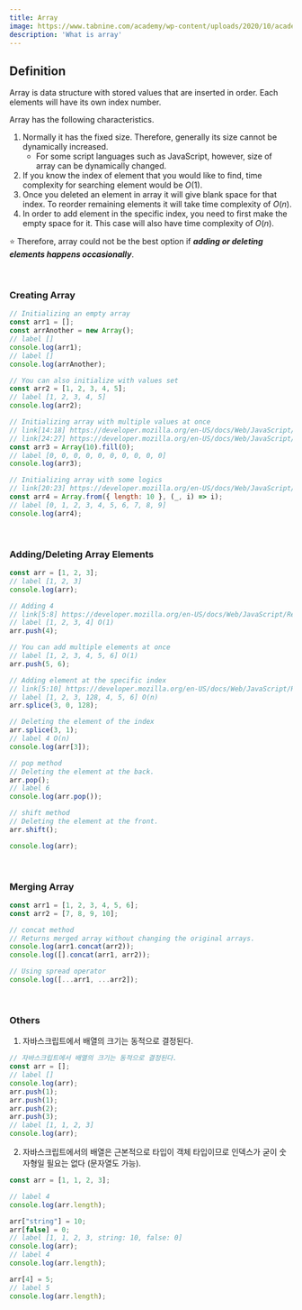 ```yaml
---
title: Array
image: https://www.tabnine.com/academy/wp-content/uploads/2020/10/academy_1.png
description: 'What is array'
---
```



## Definition

Array is data structure with stored values that are inserted in order.
Each elements will have its own index number.

Array has the following characteristics.

1. Normally it has the fixed size. Therefore, generally its size cannot be dynamically increased.
   - For some script languages such as JavaScript, however, size of array can be dynamically changed.
2. If you know the index of element that you would like to find, time complexity for searching element would be $O(1)$.
3. Once you deleted an element in array it will give blank space for that index. To reorder remaining elements it will take time complexity of $O(n)$.
4. In order to add element in the specific index, you need to first make the empty space for it. This case will also have time complexity of $O(n)$.

⭐️ Therefore, array could not be the best option if **_adding or deleting elements happens occasionally_**.

<br/>

### Creating Array

```js
// Initializing an empty array
const arr1 = [];
const arrAnother = new Array();
// label []
console.log(arr1);
// label []
console.log(arrAnother);

// You can also initialize with values set
const arr2 = [1, 2, 3, 4, 5];
// label [1, 2, 3, 4, 5]
console.log(arr2);

// Initializing array with multiple values at once
// link[14:18] https://developer.mozilla.org/en-US/docs/Web/JavaScript/Reference/Global_Objects/Array/Array
// link[24:27] https://developer.mozilla.org/en-US/docs/Web/JavaScript/Reference/Global_Objects/Array/fill
const arr3 = Array(10).fill(0);
// label [0, 0, 0, 0, 0, 0, 0, 0, 0, 0]
console.log(arr3);

// Initializing array with some logics
// link[20:23] https://developer.mozilla.org/en-US/docs/Web/JavaScript/Reference/Global_Objects/Array/from
const arr4 = Array.from({ length: 10 }, (_, i) => i);
// label [0, 1, 2, 3, 4, 5, 6, 7, 8, 9]
console.log(arr4);
```

<br/>

### Adding/Deleting Array Elements

```js
const arr = [1, 2, 3];
// label [1, 2, 3]
console.log(arr);

// Adding 4
// link[5:8] https://developer.mozilla.org/en-US/docs/Web/JavaScript/Reference/Global_Objects/Array/push
// label [1, 2, 3, 4] O(1)
arr.push(4);

// You can add multiple elements at once
// label [1, 2, 3, 4, 5, 6] O(1)
arr.push(5, 6);

// Adding element at the specific index
// link[5:10] https://developer.mozilla.org/en-US/docs/Web/JavaScript/Reference/Global_Objects/Array/splice
// label [1, 2, 3, 128, 4, 5, 6] O(n)
arr.splice(3, 0, 128);

// Deleting the element of the index
arr.splice(3, 1);
// label 4 O(n)
console.log(arr[3]);

// pop method
// Deleting the element at the back.
arr.pop();
// label 6
console.log(arr.pop());

// shift method
// Deleting the element at the front.
arr.shift();

console.log(arr);
```

<br/>

### Merging Array

```js
const arr1 = [1, 2, 3, 4, 5, 6];
const arr2 = [7, 8, 9, 10];

// concat method
// Returns merged array without changing the original arrays.
console.log(arr1.concat(arr2));
console.log([].concat(arr1, arr2));

// Using spread operator
console.log([...arr1, ...arr2]);
```

<br/>

### Others

1. 자바스크립트에서 배열의 크기는 동적으로 결정된다.

```js
// 자바스크립트에서 배열의 크기는 동적으로 결정된다.
const arr = [];
// label []
console.log(arr);
arr.push(1);
arr.push(1);
arr.push(2);
arr.push(3);
// label [1, 1, 2, 3]
console.log(arr);
```

2. 자바스크립트에서의 배열은 근본적으로 타입이 객체 타입이므로 인덱스가 굳이 숫자형일 필요는 없다 (문자열도 가능).

```js
const arr = [1, 1, 2, 3];

// label 4
console.log(arr.length);

arr["string"] = 10;
arr[false] = 0;
// label [1, 1, 2, 3, string: 10, false: 0]
console.log(arr);
// label 4
console.log(arr.length);

arr[4] = 5;
// label 5
console.log(arr.length);
```

<br/>
